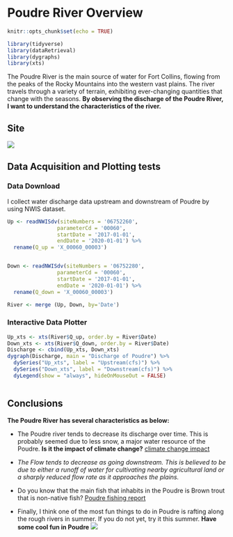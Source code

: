 # Poudre River Overview



```r
knitr::opts_chunk$set(echo = TRUE)

library(tidyverse)
library(dataRetrieval)
library(dygraphs)
library(xts)
```




The Poudre River is the main source of water for Fort Collins, flowing from the peaks of the Rocky Mountains into the western vast plains. The river travels through a variety of terrain, exhibiting ever-changing quantities that change with the seasons. **By observing the discharge of the Poudre River, I want to understand the characteristics of the river.**


## Site

![](https://i0.wp.com/coyotegulch.blog/wp-content/uploads/2011/02/cachelapoudreriver.jpg)


## Data Acquisition and Plotting tests

### Data Download

I collect water discharge data upstream and downstream of Poudre by using NWIS dataset. 

```r

Up <- readNWISdv(siteNumbers = '06752260',
                parameterCd = '00060',
                startDate = '2017-01-01',
                endDate = '2020-01-01') %>%
  rename(Q_up = 'X_00060_00003')


Down <- readNWISdv(siteNumbers = '06752280',
                parameterCd = '00060',
                startDate = '2017-01-01',
                endDate = '2020-01-01') %>%
  rename(Q_down = 'X_00060_00003') 

River <- merge (Up, Down, by='Date')

```


### Interactive Data Plotter 

```r

Up_xts <- xts(River$Q_up, order.by = River$Date)
Down_xts <- xts(River$Q_down, order.by = River$Date)
Discharge <- cbind(Up_xts, Down_xts)
dygraph(Discharge, main = "Discharge of Poudre") %>%
  dySeries("Up_xts", label = "Upstream(cfs)") %>%
  dySeries("Down_xts", label = "Downstream(cfs)") %>%
  dyLegend(show = "always", hideOnMouseOut = FALSE)



```


## Conclusions

**The Poudre River has several characteristics as below:**

- The Poudre river tends to decrease its discharge over time. This is probably seemed due to less snow, a major water resource of the Poudre.
  **Is it the impact of climate change?**
[climate change impact](https://www.colorado.edu/ecenter/energy-climate-justice/general-energy-climate-info/climate-change/impacts-colorado)

- *The Flow tends to decrease as going downstream. This is believed to be due to either a runoff of water for cultivating nearby agricultural land or a sharply reduced flow rate as it approaches the plains.*

- Do you know that the main fish that inhabits in the Poudre is Brown trout that is non-native fish?
 [Poudre fishing report](https://troutunderground.com/Cache-La-Poudre-River-Fishing-Report/)
  
- Finally, I think one of the most fun things to do in Poudre is rafting along the rough rivers in summer. If you do not yet, try it this summer. **Have some cool fun in Poudre**
![](https://www.awanderlustadventure.com/wordpress/wp-content/uploads/2015/01/DSC0253.jpg)
